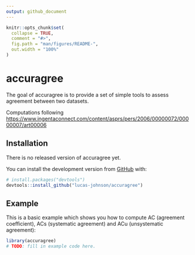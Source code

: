 ```yaml
---
output: github_document
---
```


<!-- README.md is generated from README.Rmd. Please edit that file -->

```r
knitr::opts_chunk$set(
  collapse = TRUE,
  comment = "#>",
  fig.path = "man/figures/README-",
  out.width = "100%"
)
```

# accuragree

<!-- badges: start -->
<!-- badges: end -->

The goal of accuragree is to provide a set of simple tools to assess agreement 
between two datasets. 

Computations following [https://www.ingentaconnect.com/content/asprs/pers/2006/00000072/00000007/art00006](Ji and Gallo 2006)

## Installation

<!-- You can install the released version of accuragree from [CRAN](https://CRAN.R-project.org) with: -->
There is no released version of accuragree yet. 

<!-- ``` r -->
<!-- install.packages("accuragree") -->
<!-- ``` -->

You can install the development version from [GitHub](https://github.com/) with:

``` r
# install.packages("devtools")
devtools::install_github("lucas-johnson/accuragree")
```

## Example

This is a basic example which shows you how to compute AC (agreement 
coefficient), ACs (systematic agreement) and ACu (unsystematic agreement):

```r
library(accuragree)
# TODO: fill in example code here. 
```
